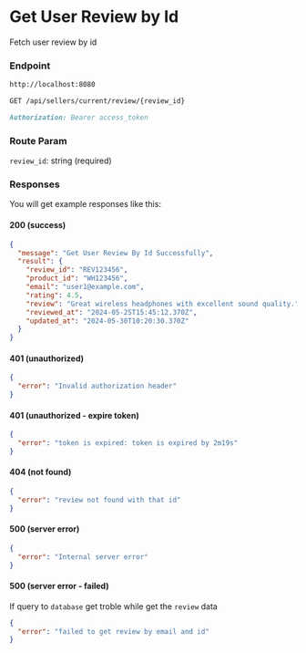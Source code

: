 # Get User Review by Id

Fetch user review by id

### Endpoint

```md filename="Base URL"
http://localhost:8080
```

```md filename="Method and Endpoint"
GET /api/sellers/current/review/{review_id}
```

```md filename="Headers"
Authorization: Bearer access_token
```

### Route Param

`review_id`: string (required)

### Responses

You will get example responses like this:

#### 200 (success)

```json filename="Response Body"
{
  "message": "Get User Review By Id Successfully",
  "result": {
    "review_id": "REV123456",
    "product_id": "WH123456",
    "email": "user1@example.com",
    "rating": 4.5,
    "review": "Great wireless headphones with excellent sound quality.",
    "reviewed_at": "2024-05-25T15:45:12.370Z",
    "updated_at": "2024-05-30T10:20:30.370Z"
  }
}
```

#### 401 (unauthorized)

```json filename="Response Body"
{
  "error": "Invalid authorization header"
}
```

#### 401 (unauthorized - expire token)

```json filename="Response Body"
{
  "error": "token is expired: token is expired by 2m19s"
}
```

#### 404 (not found)

```json filename="Response Body"
{
  "error": "review not found with that id"
}
```

#### 500 (server error)

```json filename="Response Body"
{
  "error": "Internal server error"
}
```

#### 500 (server error - failed)

If query to `database` get troble while get the `review` data

```json filename="Response Body"
{
  "error": "failed to get review by email and id"
}
```
